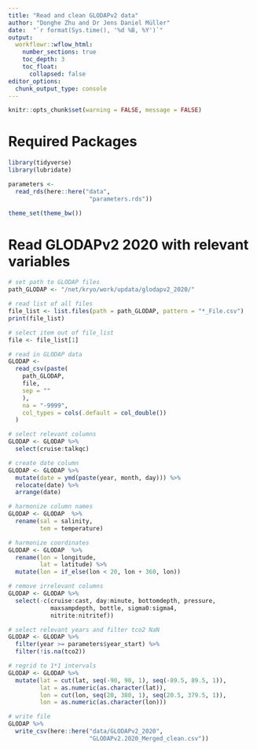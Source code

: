 ```yaml
---
title: "Read and clean GLODAPv2 data"
author: "Donghe Zhu and Dr Jens Daniel Müller"
date:  "`r format(Sys.time(), '%d %B, %Y')`"
output: 
  workflowr::wflow_html:
    number_sections: true
    toc_depth: 3
    toc_float:
      collapsed: false
editor_options:
  chunk_output_type: console
---
```



```r
knitr::opts_chunk$set(warning = FALSE, message = FALSE)
```

# Required Packages
```r
library(tidyverse)
library(lubridate)
```

```r
parameters <-
  read_rds(here::here("data",
                       "parameters.rds"))
```

```r
theme_set(theme_bw())
```


# Read GLODAPv2 2020 with relevant variables

```r

# set path to GLODAP files
path_GLODAP <- "/net/kryo/work/updata/glodapv2_2020/"

# read list of all files
file_list <- list.files(path = path_GLODAP, pattern = "*_File.csv")
print(file_list)

# select item out of file_list
file <- file_list[1]

# read in GLODAP data
GLODAP <-
  read_csv(paste(
    path_GLODAP,
    file,
    sep = ""
    ),
    na = "-9999",
    col_types = cols(.default = col_double())
  )

```

```r

# select relevant columns
GLODAP <- GLODAP %>%
  select(cruise:talkqc)

# create date column
GLODAP <- GLODAP %>%
  mutate(date = ymd(paste(year, month, day))) %>%
  relocate(date) %>%
  arrange(date)

# harmonize column names
GLODAP <- GLODAP  %>%
  rename(sal = salinity,
         tem = temperature)

```

```r

# harmonize coordinates
GLODAP <- GLODAP  %>%
  rename(lon = longitude,
         lat = latitude) %>%
  mutate(lon = if_else(lon < 20, lon + 360, lon))

# remove irrelevant columns
GLODAP <- GLODAP %>%
  select(-c(cruise:cast, day:minute, bottomdepth, pressure,
            maxsampdepth, bottle, sigma0:sigma4,
            nitrite:nitritef))

# select relevant years and filter tco2 NaN
GLODAP <- GLODAP %>%
  filter(year >= parameters$year_start) %>%
  filter(!is.na(tco2))

# regrid to 1*1 intervals
GLODAP <- GLODAP %>% 
  mutate(lat = cut(lat, seq(-90, 90, 1), seq(-89.5, 89.5, 1)),
         lat = as.numeric(as.character(lat)),
         lon = cut(lon, seq(20, 380, 1), seq(20.5, 379.5, 1)),
         lon = as.numeric(as.character(lon)))

# write file
GLODAP %>%
  write_csv(here::here("data/GLODAPv2_2020",
                       "GLODAPv2.2020_Merged_clean.csv"))

```

